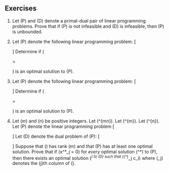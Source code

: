## Exercises {-}

1. Let (P) and (D) denote a primal-dual pair of linear programming
problems.  Prove that if (P) is not infeasible and (D) is infeasible,
then (P) is unbounded.

2.  Let (P) denote the following linear programming problem:
    \[\begin{array}{rrcrcrll}
    \min & &  & 4x_2  & + & 2x_3  \\
    \text{s.t.} 
     & x_1 & + &  x_2 & + & 3x_3  & \leq & 1  \\
     & x_1 & - & 2x_2 & + &  x_3  & \geq & 1  \\
     & x_1 & + & 3x_2 & - & 6x_3  & = & 0  \\
     & x_1 & , &     &    & x_3  & \geq & 0 \\
     &     &   & x_2  &   &      &    & \text{free.}
    \end{array}\]
    Determine if
    \(\begin{bmatrix} x_1\\x_2\\x_3 \end{bmatrix}
    =\begin{bmatrix} \frac{3}{5} \\ -\frac{1}{5}\\ 0 \end{bmatrix}\)
    is an optimal solution to (P).

3. Let (P) denote the following linear programming problem:
\[\begin{array}{rrcrcrlll}
\min & x_1 & + & 2x_2  & - & 3x_3  \\
\text{s.t.} 
&  x_1 & + & 2 x_2 & + & 2x_3  & = & 2  \\
&  -x_1 & + &  x_2 & + & x_3  & = & 1  \\
&  -x_1 & + & x_2 & - & x_3  & \geq & 0  \\
&  x_1 & , & x_2 & , & x_3  & \geq & 0 
\end{array}\]
Determine if
\(\begin{bmatrix} x_1\\x_2\\x_3 \end{bmatrix}
=\begin{bmatrix} 0 \\ 1\\ 0 \end{bmatrix}\)
is an optimal solution to (P).


4.  Let \(m\) and \(n\) be positive integers.
    Let \(\mm{A}\in \mathbb{R}^{m\times n}\).
    Let \(\vec{b}\in \mathbb{R}^{m}\).
    Let \(\vec{c}\in \mathbb{R}^{n}\).
    Let (P) denote the linear programming problem
    \[\begin{array}{rl}
    \min & \vec{c}^\mathsf{T} \vec{x} \\
    \text{s.t.} & \mm{A} \vec{x} = \vec{b} \\
    & \vec{x} \geq \vec{0}.
    \end{array}
    \]
    Let (D) denote the dual problem of (P):
    \[\begin{array}{rl}
    \max & \vec{y}^\mathsf{T} \vec{b} \\
    \text{s.t.} & \vec{y}^\T \mm{A} \leq
    \vec{c}^\mathsf{T}.
    \end{array}
    \]
    Suppose that \(\mm{A}\)  has rank \(m\) and that (P) has
    at least one optimal solution.
    Prove that if \(x^*_j = 0\) for *every* optimal solution
    \(\mm{x}^*\) to (P), 
    then there exists
    an optimal solution \(\vec{y}^*\) to (D)
    such that \({\vec{y}^*}^\T\mm{A}_j \lt c_i\) where
     \(\mm{A}_j\) denotes the \(j\)th column of \(\mathbf{A}\).
